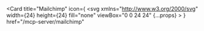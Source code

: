<Card
  title="Mailchimp"
  icon={
    <svg
      xmlns="http://www.w3.org/2000/svg"
      width={24}
      height={24}
      fill="none"
      viewBox="0 0 24 24"
      {...props}
    >
      <title>{"Mailchimp Freddie icon"}</title>
      <path
        fillRule="evenodd"
        clipRule="evenodd"
        d="M12 2C6.477 2 2 6.477 2 12s4.477 10 10 10 10-4.477 10-10S17.523 2 12 2zm-3 7.5c0-.828.672-1.5 1.5-1.5S12 8.672 12 9.5 11.328 11 10.5 11 9 10.328 9 9.5zm4.5 0c0-.828.672-1.5 1.5-1.5s1.5.672 1.5 1.5-.672 1.5-1.5 1.5-1.5-.672-1.5-1.5zM8 15c0-1.5 1-3 4-3s4 1.5 4 3c0 .5-.5 1-1 1s-1-.5-1-1c0-.5-.5-1-2-1s-2 .5-2 1c0 .5-.5 1-1 1s-1-.5-1-1z"
        fill="#FFE01B"
      />
      <path
        d="M12 4C7.582 4 4 7.582 4 12s3.582 8 8 8 8-3.582 8-8-3.582-8-8-8zm-2.5 4.5c-.828 0-1.5.672-1.5 1.5s.672 1.5 1.5 1.5S11 10.828 11 10s-.672-1.5-1.5-1.5zm5 0c-.828 0-1.5.672-1.5 1.5s.672 1.5 1.5 1.5S16 10.828 16 10s-.672-1.5-1.5-1.5zM12 16c-2 0-3-1-3-2 0-.5.5-1 1-1s1 .5 1 1c0 .5.5 1 1 1s1-.5 1-1c0-.5.5-1 1-1s1 .5 1 1c0 1-1 2-3 2z"
        fill="#241C15"
      />
      <circle cx="9.5" cy="8.5" r="0.5" fill="#FFE01B"/>
      <circle cx="14.5" cy="8.5" r="0.5" fill="#FFE01B"/>
    </svg>
  }
  href="/mcp-server/mailchimp"
></Card>